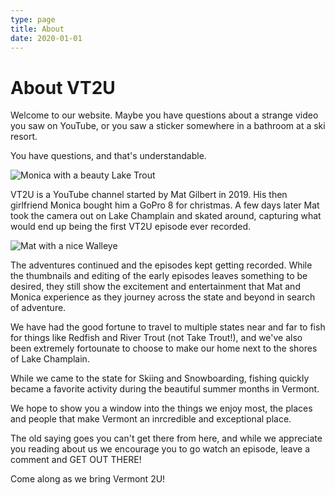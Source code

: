 ```yaml
---
type: page
title: About
date: 2020-01-01
---
```


# About VT2U

Welcome to our website. Maybe you have questions about a strange video you saw on YouTube, or you saw a sticker somewhere in a bathroom at a ski resort.

You have questions, and that's understandable.

![Monica with a beauty Lake Trout](https://res.cloudinary.com/vtapico/image/upload/v1672421023/verticaltubejig.com/fish_pics/lake_trout/PXL_20220220_144530216_ksnyqg.jpg)

VT2U is a YouTube channel started by Mat Gilbert in 2019. His then girlfriend Monica bought him a GoPro 8 for christmas. A few days later Mat took the camera out on Lake Champlain and skated around, capturing what would end up being the first VT2U episode ever recorded.

![Mat with a nice Walleye](https://res.cloudinary.com/vtapico/image/upload/v1672421126/verticaltubejig.com/mat_pics/PXL_20220521_211337098_hngw3b.jpg)

The adventures continued and the episodes kept getting recorded. While the thumbnails and editing of the early episodes leaves something to be desired, they still show the excitement and entertainment that Mat and Monica experience as they journey across the state and beyond in search of adventure.

We have had the good fortune to travel to multiple states near and far to fish for things like Redfish and River Trout (not Take Trout!), and we've also been extremely fortounate to choose to make our home next to the shores of Lake Champlain.

While we came to the state for Skiing and Snowboarding, fishing quickly became a favorite activity during the beautiful summer months in Vermont.

We hope to show you a window into the things we enjoy most, the places and people that make Vermont an inrcredible and exceptional place.

The old saying goes you can't get there from here, and while we appreciate you reading about us we encourage you to go watch an episode, leave a comment and GET OUT THERE!

Come along as we bring Vermont 2U!